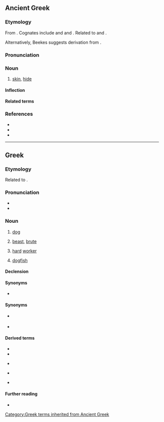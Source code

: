 ==Ancient Greek==

===Etymology===
From {{der|grc|ine-pro|*(s)kewH-|t=to cover}}. Cognates include {{cog|sa|स्कुनाति|tr=skunā́ti||to cover}} and {{cog|ang|scēo|t=sky}} and {{m|ang|scuwa|t=shade, darkness, protection}}. Related to {{m|grc|σκῦτος|t=hide, leather}} and {{m|grc|ἐπισκύνιον|t=skin over the brows}}.

Alternatively, Beekes suggests derivation from {{l|grc|σκύλλω|t=I lacerate, skin}}.

===Pronunciation===
{{grc-IPA|σκῠ́λος}}

===Noun===
{{grc-noun|σκῠ́λος|σκῠ́λεος|gen2=σκῠ́λους|n|third}}

# [[skin]], [[hide]]

====Inflection====
{{grc-decl|σκῠ́λος|σκῠ́λεος}}

====Related terms====
{{rel4|grc|σκυλακεία|σκυλάκευμα|σκυλακευτής|σκυλακεύω|σκυλάκιον|σκύλαξ|σκύλευμα|σκύλευσις|σκυλευτής|σκυλευτικός|σκυλεύω|σκύλλα|σκύλλω|[[σκῦλον]] / [[σκύλον]]}}

===References===
* {{R:LSJ}}
* {{R:Bailly}}
* {{R:grc:Beekes|volume=II|page=1361|year=2010}}

----

==Greek==

===Etymology===
Related to {{cog|grc|σκύλαξ}}.
{{Wikipedia|Σκύλος|lang=el}}

===Pronunciation===
* {{IPA|el|/ˈsci.los/}}
* {{hyphenation|el|σκύ|λος}}

===Noun===
{{el-noun|m|σκύλοι|f=σκύλα|n=σκυλί}}

# [[dog]] {{gloss|''[[Canis lupus familiaris]]''}} {{qf|general term for both sexes or more specifically, a male}}
#: {{ux|el|Θα γυρίσω σε λίγο, πρέπει να πάω βόλτα τον '''σκύλο''' μου.|t=I'll be back in a while, I have to go walk my '''dog'''.}}
# {{lb|el|derogatory|figuratively}} [[beast]], [[brute]] {{gloss|violent person with wild behaviour}}
#: {{ux|el|Μην αφήσεις αυτόν τον '''σκύλο''' κοντά στα παιδιά σου!|t=Don't let that '''beast''' get close to your kids!}}
# {{lb|el|figuratively}} [[hard]] [[worker]] {{gloss|someone who works tirelessly and with great success}}
#: {{ux|el|Αυτός είναι '''σκύλος''' στη δουλειά του.|t=He is a tirelessly '''hard worker'''.}}
# [[dogfish]] {{gloss|any of various small sharks}}
#: {{ux|el|Έπιασα έναν '''σκύλο''' στο δίχτυ μου.|t=I caught a '''dogfish''' in my net.}}

====Declension====
{{el-nM-ος-οι-3a|σκύλ}}

====Synonyms====
* {{l|el|σκυλί}}

====Synonyms====
* {{sense|dog}} {{l|el|κύων|g=m|g2=f}} {{katharevousa}}
* {{sense|dogfish}} {{l|el|σκυλόψαρο|g=n}}

====Derived terms====
* {{l|el|σαν τον σκύλο με τη γάτα|gloss=at loggerheads, like cats and dogs}}
* {{l|el|σκύλος που γαβγίζει δεν δαγκώνει|gloss=barking dogs seldom bite}}
* {{l|el|και την πίτα ολόκληρη και τον σκύλο χορτάτο|gloss=have one's cake and eat it too}} {{qualifier|''literally:'' "both the whole pie and the dog fed"}}
* {{l|el|εγώ το λέω τού σκύλου μου και ο σκύλος στην ουρά του|gloss=about things that never get accomplished}} {{qualifier|''literally:'' "I tell my dog and my dog tells its tail"}}
* {{l|el|το φτηνό το κρέας το τρών' οι σκύλοι|gloss=you get what you pay for}} {{qualifier|''literally:'' "cheap meat gets eaten by the dogs"}}

====Further reading====
* {{pedia|lang=el}}

[[Category:Greek terms inherited from Ancient Greek]]
{{topics|el|Dogs|Mammals}}